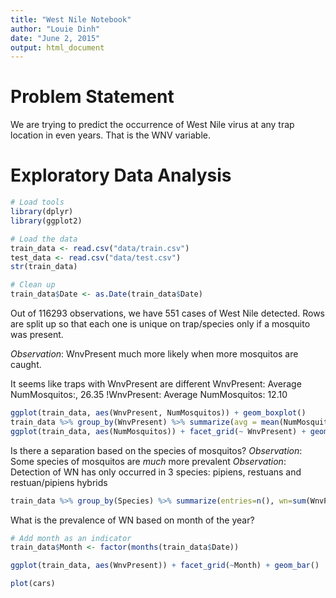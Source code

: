 ```yaml
---
title: "West Nile Notebook"
author: "Louie Dinh"
date: "June 2, 2015"
output: html_document
---
```


# Problem Statement #

We are trying to predict the occurrence of West Nile virus at any trap location in even years. That is the WNV variable.

# Exploratory Data Analysis #

```r
# Load tools
library(dplyr)
library(ggplot2)
```

```r
# Load the data
train_data <- read.csv("data/train.csv")
test_data <- read.csv("data/test.csv")
str(train_data)

# Clean up
train_data$Date <- as.Date(train_data$Date)
```

Out of 116293 observations, we have 551 cases of West Nile detected.
Rows are split up so that each one is unique on trap/species only if a mosquito was present.

*Observation*: WnvPresent much more likely when more mosquitos are caught.

It seems like traps with WnvPresent are different
WnvPresent:
  Average NumMosquitos:, 26.35
!WnvPresent:
  Average NumMosquitos: 12.10
```r
ggplot(train_data, aes(WnvPresent, NumMosquitos)) + geom_boxplot()
train_data %>% group_by(WnvPresent) %>% summarize(avg = mean(NumMosquitos))
ggplot(train_data, aes(NumMosquitos)) + facet_grid(~ WnvPresent) + geom_bar()
```

Is there a separation based on the species of mosquitos?
*Observation*: Some species of mosquitos are *much* more prevalent
*Observation*: Detection of WN has only occurred in 3 species: pipiens, restuans and restuan/pipiens hybrids

```r
train_data %>% group_by(Species) %>% summarize(entries=n(), wn=sum(WnvPresent == "1"), m_count=sum(NumMosquitos), p_wn=wn/entries)
```


What is the prevalence of WN based on month of the year?
```r
# Add month as an indicator
train_data$Month <- factor(months(train_data$Date))

ggplot(train_data, aes(WnvPresent)) + facet_grid(~Month) + geom_bar()
```


```r
plot(cars)
```


